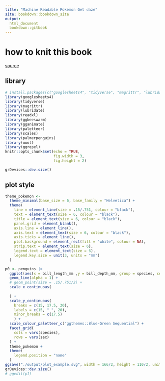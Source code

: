 ```yaml
---
title: "Machine Readable Pokémon Get daze"
site: bookdown::bookdown_site
output: 
  html_document
  bookdown::gitbook
---
```

# how to knit this book

[source](https://gedevan-aleksizde.github.io/rmarkdown-cookbook/bookdown.html)

## library

```r
# install.packages(c("googlesheets4", "tidyverse", "magrittr", "lubridate", "readxl", "ggbeeswarm", "gganimate", "scales"))
library(googlesheets4)
library(tidyverse)
library(magrittr)
library(lubridate)
library(readxl)
library(ggbeeswarm)
library(gganimate)
library(paletteer)
library(scales)
library(palmerpenguins)
library(uwot)
library(ggrepel)
knitr::opts_chunk$set(echo = TRUE,
                      fig.width = 3,
                      fig.height = 2)
```
```r
grDevices::dev.size()
```


## plot style
```r
theme_pokemon <- 
  theme_minimal(base_size = 6, base_family = "Helvetica") +
  theme(
    line = element_line(size = .15/.751, colour = "black"),
    text = element_text(size = 6, colour = "black"),
    title = element_text(size = 6, colour = "black"),
    panel.grid = element_blank(),
    axis.line = element_line(),
    axis.text = element_text(size = 6, colour = "black"),
    axis.ticks = element_line(),
    plot.background = element_rect(fill = "white", colour = NA),
    strip.text = element_text(size = 6),
    legend.text = element_text(size = 6),
    legend.key.size = unit(3, units = "mm")
  )
```

```r
p0 <- penguins |> 
  ggplot(aes(x = bill_length_mm ,y = bill_depth_mm, group = species, colour = body_mass_g)) +
  geom_line(alpha = 1) +
  # geom_point(size = .15/.751/2) +
  scale_x_continuous(
   
  ) +
  scale_y_continuous(
    breaks = c(15, 17.5, 20),
    labels = c(15, " ", 20),
    minor_breaks = c(17.5)
    ) +
  scale_colour_paletteer_c("ggthemes::Blue-Green Sequential") +
  facet_grid(
    cols = vars(species),
    rows = vars(sex)
  ) + 
  theme_pokemon +
  theme(
    legend.position = "none"
  )
ggsave("./output/plot_example.svg", width = 166/2, height = 110/2, unit = "mm")
grDevices::dev.size()
# ggedit(p1)
```

